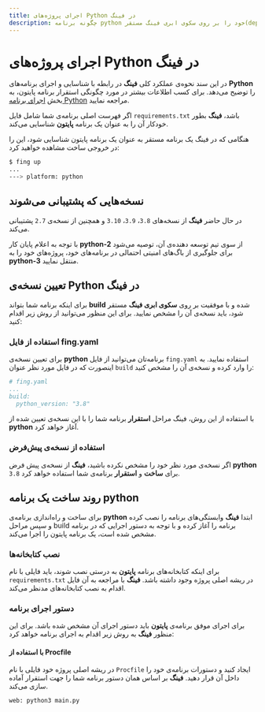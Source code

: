 ```yaml
---
title: اجرای پروژه‌های Python در فینگ
description: چگونه برنامه python خود را بر روی سکوی ابری فینگ مستقر(deploy) کنیم؟
---
```



<Platform>
  <PlatformHead title="برنامه‌های python" icon="python/python-original.svg" />
</Platform>

# اجرای پروژه‌های Python در فینگ

در این سند نحوه‌ی عملکرد کلی **فینگ** در رابطه با شناسایی و اجرای برنامه‌های **Python** را توضیح می‌دهد.
برای کسب اطلاعات بیشتر در مورد چگونگی استقرار برنامه پایتون، به بخش [اجرای برنامه Python](/quickstart/python) مراجعه نمایید.

اگر فهرست اصلی برنامه‌ی شما شامل فایل `requirements.txt` باشد، **فینگ** بطور خودکار آن را به عنوان یک برنامه **پایتون** شناسایی می‌کند.

هنگامی که در فینگ یک برنامه مستقر به عنوان یک برنامه پایتون شناسایی شود، این را در خروجی ساخت مشاهده خواهید کرد:

```bash
$ fing up
...
---> platform: python
```

## نسخه‌هایی که پشتیبانی می‌شوند

در حال حاضر **فینگ** از نسخه‌های `3.8`، `3.9`، `3.10` و همچنین از نسخه‌ی `2.7` پشتیبانی می‌کند.

<Notice variant="warning">
  با توجه به اعلام پایان کار <strong>python-2</strong> از سوی تیم توسعه دهنده‌ی
  آن، توصیه می‌شود برای جلوگیری از باگ‌های امنیتی احتمالی در برنامه‌‌های خود،
  پروژه‌‌های خود را به <strong>python-3</strong> منتقل نمایید.
</Notice>

## تعیین نسخه‌ی Python در فینگ

برای اینکه برنامه شما بتواند  **build** شده و با موفقیت  بر روی **سکوی ابری فینگ**  مستقر شود، باید نسخه‌ی آن را مشخص نمایید. برای این منظور می‌توانید از روش زیر اقدام کنید:

### استفاده از فایل fing.yaml

برای تعیین نسخه‌ی **python** برنامه‌تان می‌توانید از فایل `fing.yaml` استفاده نمایید. به اینصورت که در فایل مورد نظر عنوان `build` را وارد کرده و نسخه‌ی آن را مشخص کنید:

```yaml
# fing.yaml
...
build:
  python_version: "3.8"
```

با استفاده از این روش، فینگ مراحل **استقرار** برنامه شما را با این نسخه‌ی تعیین شده از **python** آغاز خواهد کرد.

### استفاده از نسخه‌ی پیش‌فرض

اگر نسخه‌ی مورد نظر خود را مشخص نکرده باشید، **فینگ** از نسخه‌ی پیش فرض **python** `3.8` برای **ساخت** و **استقرار** برنامه‌ی شما استفاده خواهد کرد.

## روند ساخت یک برنامه python

برای ساخت و راه‌اندازی برنامه‌ی  **python** ابتدا **فینگ**  وابستگی‌‌های برنامه را نصب کرده و سپس مراحل build برنامه را آغاز کرده و با توجه به دستور اجرایی که در برنامه مشخص شده است، یک برنامه پایتون را اجرا می‌کند. 

### نصب کتابخانه‌ها
برای اینکه کتابخانه‌‌های برنامه **پایتون**  به درستی نصب شوند، باید  فایلی با نام `requirements.txt`  در ریشه اصلی پروژه وجود داشته باشد. **فینگ** با مراجعه به آن فایل اقدام به نصب کتابخانه‌های مدنظر می‌کند.

### دستور اجرای برنامه

برای اجرای موفق برنامه‌ی **پایتون** باید دستور اجرای آن مشخص شده باشد. برای این منظور **فینگ** به روش زیر اقدام به اجرای برنامه خواهد کرد:

#### با استفاده از Procfile

در ریشه اصلی پروژه خود فایلی با نام `Procfile` ایجاد کنید و دستورات برنامه‌ی خود را داخل آن قرار دهید. **فینگ** بر اساس همان دستور برنامه شما را جهت استقرار آماده سازی می‌کند.

```Procfile
web: python3 main.py
```